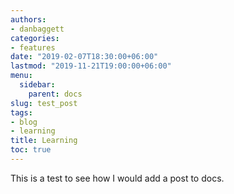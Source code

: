 ```yaml
---
authors:
- danbaggett
categories:
- features
date: "2019-02-07T18:30:00+06:00"
lastmod: "2019-11-21T19:00:00+06:00"
menu:
  sidebar:
    parent: docs
slug: test_post
tags:
- blog
- learning
title: Learning
toc: true
---
```


This is a test to see how I would add a post to docs. 
